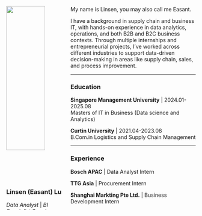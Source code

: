 ::::: columns
::: {.column style="width: 31%;"}
![](lls1.jpg){width="83%"}

### **Linsen (Easant) Lu**

*Data Analyst* \| *BI Specialist* *Supply Chain Specialist*

[LinkedIn](https://www.linkedin.com/in/linsen-easant-lu-ab1119251){.btn .btn-outline-dark}
:::

::: {.column style="width: 69%;"}
My name is Linsen, you may also call me Easant.

I have a background in supply chain and business IT, with hands-on experience in data analytics, operations, and both B2B and B2C business contexts. Through multiple internships and entrepreneurial projects, I’ve worked across different industries to support data-driven decision-making in areas like supply chain, sales, and process improvement.

------------------------------------------------------------------------

### Education

**Singapore Management University** \| 2024.01-2025.08\
Masters of IT in Business (Data science and Analytics)

**Curtin University** \| 2021.04-2023.08\
B.Com.in Logistics and Supply Chain Management

------------------------------------------------------------------------

### Experience

**Bosch APAC** \| Data Analyst Intern

**TTG Asia** \| Procurement Intern

**Shanghai Markting Pte Ltd.** \| Business Development Intern
:::
:::::

